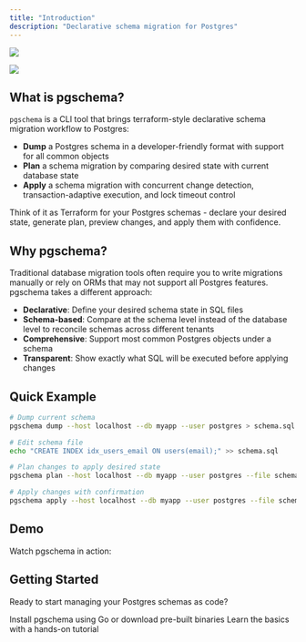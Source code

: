 ```yaml
---
title: "Introduction"
description: "Declarative schema migration for Postgres"
---
```



<img 
  className="block dark:hidden" 
  src="/logo/light.png" 
/>

<img 
  className="hidden dark:block" 
  src="/logo/dark.png" 
/>

## What is pgschema?

`pgschema` is a CLI tool that brings terraform-style declarative schema migration workflow to Postgres:

- **Dump** a Postgres schema in a developer-friendly format with support for all common objects
- **Plan** a schema migration by comparing desired state with current database state
- **Apply** a schema migration with concurrent change detection, transaction-adaptive execution, and lock timeout control

Think of it as Terraform for your Postgres schemas - declare your desired state, generate plan, preview changes, and apply them with confidence.

## Why pgschema?

Traditional database migration tools often require you to write migrations manually or rely on ORMs that may not support all Postgres features. pgschema takes a different approach:

- **Declarative**: Define your desired schema state in SQL files
- **Schema-based**: Compare at the schema level instead of the database level to reconcile schemas across different tenants
- **Comprehensive**: Support most common Postgres objects under a schema
- **Transparent**: Show exactly what SQL will be executed before applying changes

## Quick Example

```bash
# Dump current schema
pgschema dump --host localhost --db myapp --user postgres > schema.sql

# Edit schema file
echo "CREATE INDEX idx_users_email ON users(email);" >> schema.sql

# Plan changes to apply desired state
pgschema plan --host localhost --db myapp --user postgres --file schema.sql

# Apply changes with confirmation
pgschema apply --host localhost --db myapp --user postgres --file schema.sql
```

## Demo

Watch pgschema in action:

<AsciinemaPlayer recordingId="bJMOlPe5F4mFLY0Rl6fiJSOp3" title="pgschema workflow demo" />

## Getting Started

Ready to start managing your Postgres schemas as code?

<CardGroup cols={2}>
  <Card title="Installation" icon="download" href="/installation">
    Install pgschema using Go or download pre-built binaries
  </Card>
  
  <Card title="Quickstart" icon="rocket" href="/quickstart">
    Learn the basics with a hands-on tutorial
  </Card>
</CardGroup>